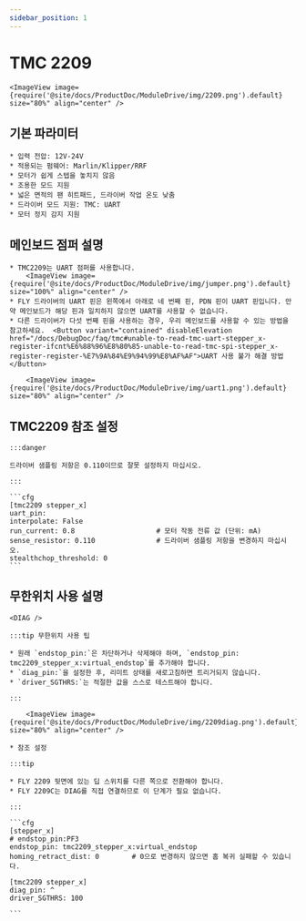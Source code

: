 ```yaml
---
sidebar_position: 1
---
```





# TMC 2209

    <ImageView image={require('@site/docs/ProductDoc/ModuleDrive/img/2209.png').default} size="80%" align="center" />

## 기본 파라미터

    * 입력 전압: 12V-24V
    * 적용되는 펌웨어: Marlin/Klipper/RRF
    * 모터가 쉽게 스텝을 놓치지 않음
    * 조용한 모드 지원
    * 넓은 면적의 팬 히트패드, 드라이버 작업 온도 낮춤
    * 드라이버 모드 지원: TMC: UART
    * 모터 정지 감지 지원

## 메인보드 점퍼 설명

    * TMC2209는 UART 점퍼를 사용합니다.
        <ImageView image={require('@site/docs/ProductDoc/ModuleDrive/img/jumper.png').default} size="100%" align="center" />
    * FLY 드라이버의 UART 핀은 왼쪽에서 아래로 네 번째 핀, PDN 핀이 UART 핀입니다. 만약 메인보드가 해당 핀과 일치하지 않으면 UART를 사용할 수 없습니다.
    * 다른 드라이버가 다섯 번째 핀을 사용하는 경우, 우리 메인보드를 사용할 수 있는 방법을 참고하세요.  <Button variant="contained" disableElevation href="/docs/DebugDoc/faq/tmc#unable-to-read-tmc-uart-stepper_x-register-ifcnt%E6%88%96%E8%80%85-unable-to-read-tmc-spi-stepper_x-register-register-%E7%9A%84%E9%94%99%E8%AF%AF">UART 사용 불가 해결 방법</Button>
        
        <ImageView image={require('@site/docs/ProductDoc/ModuleDrive/img/uart1.png').default} size="80%" align="center" />

## TMC2209 참조 설정

    :::danger

    드라이버 샘플링 저항은 0.110이므로 잘못 설정하지 마십시오.

    :::

    ```cfg
    [tmc2209 stepper_x]
    uart_pin: 
    interpolate: False
    run_current: 0.8                    # 모터 작동 전류 값 (단위: mA)
    sense_resistor: 0.110               # 드라이버 샘플링 저항을 변경하지 마십시오.
    stealthchop_threshold: 0
    ```

## 무한위치 사용 설명

    <DIAG />

    :::tip 무한위치 사용 팁

    * 원래 `endstop_pin:`은 차단하거나 삭제해야 하며, `endstop_pin: tmc2209_stepper_x:virtual_endstop`를 추가해야 합니다.
    * `diag_pin:`을 설정한 후, 리미트 상태를 새로고침하면 트리거되지 않습니다.
    * `driver_SGTHRS:`는 적절한 값을 스스로 테스트해야 합니다.

    :::

        <ImageView image={require('@site/docs/ProductDoc/ModuleDrive/img/2209diag.png').default} size="80%" align="center" />

    * 참조 설정

    :::tip

    * FLY 2209 뒷면에 있는 딥 스위치를 다른 쪽으로 전환해야 합니다.
    * FLY 2209C는 DIAG를 직접 연결하므로 이 단계가 필요 없습니다.

    :::

    ```cfg
    [stepper_x]
    # endstop_pin:PF3
    endstop_pin: tmc2209_stepper_x:virtual_endstop
    homing_retract_dist: 0        # 0으로 변경하지 않으면 홈 복귀 실패할 수 있습니다.

    [tmc2209 stepper_x]
    diag_pin: ^
    driver_SGTHRS: 100
    
    ```